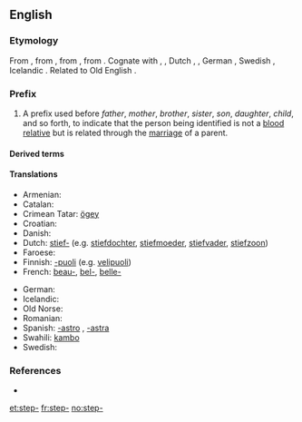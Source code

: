 ==English==

===Etymology===
From {{etyl|enm}} {{term|step-|lang=enm}}, from {{etyl|ang}} {{term|steop-|stēop-|deprived of a relative, step-|pos=prefix|lang=ang}}, from {{proto|Germanic|steupa-|orphaned, step-|lang=en}}, from {{proto|Indo-European|(s)teup-|to push, strike|lang=en}}. Cognate with {{etyl|sco|-}} {{term|step-||step-|lang=sco}}, {{etyl|fy|-}} {{term|stiep-||step-|lang=fy}}, Dutch {{term|stief-||step-|lang=nl}}, {{etyl|nds|-}} {{term|steef-||step-|lang=nds}}, German {{term|stief-||step-|lang=nl|lang=de}}, Swedish {{term|styv-||step-|lang=sv}}, Icelandic {{term|stjúp-||step-|lang=is}}. Related to Old English {{term|stiepan|stīepan|to deprive, bereave|lang=ang}}.

===Prefix===
{{en-prefix}}

# A prefix used before ''father'', ''mother'', ''brother'', ''sister'', ''son'', ''daughter'', ''child'', and so forth, to indicate that the person being identified is not a [[blood relative]] but is related through the [[marriage]] of a parent.

====Derived terms====
{{prefixsee|en}}

====Translations====
{{trans-top|A prefix used to indicate that the person being identified is not a blood relative}}
* Armenian: {{t-|hy|խորթ|tr=xort'}}
* Catalan: {{t|ca|-astre|m}}
* Crimean Tatar: [[ögey]]
* Croatian: {{t|hr|po- (e.g. pomajka)}}
* Danish: {{t|da|sted-}}
* Dutch: [[stief-]] (e.g. [[stiefdochter]], [[stiefmoeder]], [[stiefvader]], [[stiefzoon]])
* Faroese: {{t|fo|stjúk-}}
* Finnish: [[-puoli]] (e.g. [[velipuoli]])
* French: [[beau-]], [[bel-]], [[belle-]]
{{trans-mid}}
* German: {{t|de|stief-}}
* Icelandic: {{t-|is|stjúp-}}
* Old Norse: {{tø|non|stjúp-}}
* Romanian: {{t-|ro|vitreg}}
* Spanish: [[-astro]] {{m}}, [[-astra]] {{f}}
* Swahili: [[kambo]]
* Swedish: {{t|sv|styv-}}
{{trans-bottom}}

===References===
* {{R:Webster 1913}}

[[et:step-]]
[[fr:step-]]
[[no:step-]]